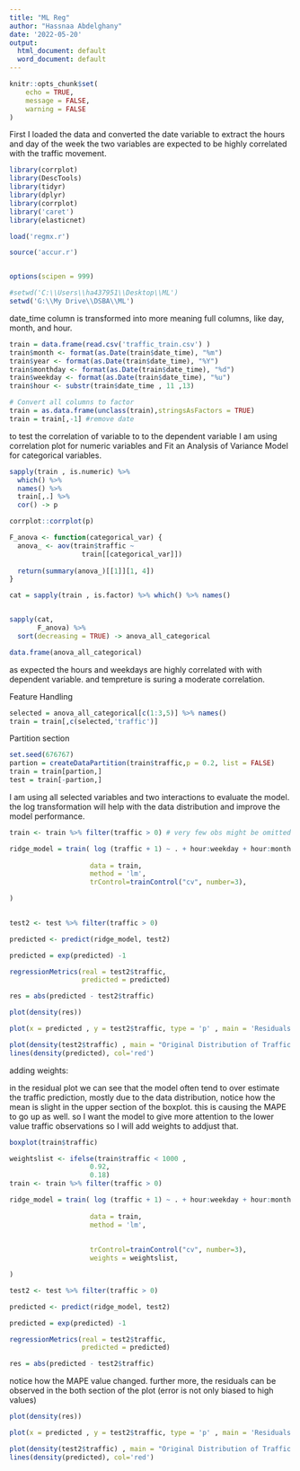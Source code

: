 ---
title: "ML Reg"
author: "Hassnaa Abdelghany"
date: '2022-05-20'
output:
  html_document: default
  word_document: default
---

```{r setup, include=FALSE}
knitr::opts_chunk$set(
	echo = TRUE,
	message = FALSE,
	warning = FALSE
)
```

First I loaded the data and converted the date variable to extract the hours and day of the week the two variables are expected to be highly correlated with the traffic movement. 
```{r}

library(corrplot)
library(DescTools)
library(tidyr)
library(dplyr)
library(corrplot)
library('caret')
library(elasticnet)

load('regmx.r')

source('accur.r')


options(scipen = 999)

#setwd('C:\\Users\\ha437951\\Desktop\\ML')
setwd('G:\\My Drive\\DSBA\\ML')
```
date_time column is transformed into more meaning full columns, like day, month, and hour.
```{r}

train = data.frame(read.csv('traffic_train.csv') )
train$month <- format(as.Date(train$date_time), "%m")
train$year <- format(as.Date(train$date_time), "%Y")
train$monthday <- format(as.Date(train$date_time), "%d")
train$weekday <- format(as.Date(train$date_time), "%u")
train$hour <- substr(train$date_time , 11 ,13)

# Convert all columns to factor
train = as.data.frame(unclass(train),stringsAsFactors = TRUE)
train = train[,-1] #remove date
```
to test the correlation of variable to to the dependent variable I am using correlation plot for numeric variables and Fit an Analysis of Variance Model for categorical variables.
```{r}

sapply(train , is.numeric) %>%
  which() %>% 
  names() %>%
  train[,.] %>%
  cor() -> p

corrplot::corrplot(p)

F_anova <- function(categorical_var) {
  anova_ <- aov(train$traffic ~ 
                  train[[categorical_var]]) 
  
  return(summary(anova_)[[1]][1, 4])
}

cat = sapply(train , is.factor) %>% which() %>% names()


sapply(cat,
       F_anova) %>% 
  sort(decreasing = TRUE) -> anova_all_categorical

data.frame(anova_all_categorical)

```
as expected the hours and weekdays are highly correlated with with dependent variable. and tempreture is suring a moderate correlation.

Feature Handling
```{r}
selected = anova_all_categorical[c(1:3,5)] %>% names()
train = train[,c(selected,'traffic')]

```

Partition section
```{r}
set.seed(676767)
partion = createDataPartition(train$traffic,p = 0.2, list = FALSE) 
train = train[partion,]
test = train[-partion,]

```
I am using all selected variables and two interactions to evaluate the model. the log transformation will help with the data distribution and improve the model performance.
```{r message=FALSE, warning=FALSE}

train <- train %>% filter(traffic > 0) # very few obs might be omitted

ridge_model = train( log (traffic + 1) ~ . + hour:weekday + hour:month   ,
                     
                    data = train,
                    method = 'lm',
                    trControl=trainControl("cv", number=3),

)

  
test2 <- test %>% filter(traffic > 0)

predicted <- predict(ridge_model, test2)

predicted = exp(predicted) -1

regressionMetrics(real = test2$traffic,
                  predicted = predicted)

res = abs(predicted - test2$traffic)

plot(density(res))

plot(x = predicted , y = test2$traffic, type = 'p' , main = 'Residuals', pch = 20 , col = alpha('blue', 0.4))

plot(density(test2$traffic) , main = "Original Distribution of Traffic (Black) vs Predicted")+
lines(density(predicted), col='red')

```
adding weights:

in the residual plot we can see that the model often tend to over estimate the traffic prediction, mostly due to the data distribution, notice how the mean is slight in the upper section of the boxplot. this is causing the MAPE to go up as well. so I want the model to give more attention to the lower value traffic observations so I will add weights to addjust that.

```{r}
boxplot(train$traffic)

```

```{r message=FALSE, warning=FALSE}

weightslist <- ifelse(train$traffic < 1000 ,
                    0.92,
                    0.18)
train <- train %>% filter(traffic > 0)

ridge_model = train( log (traffic + 1) ~ . + hour:weekday + hour:month   ,
                     
                    data = train,
                    method = 'lm', 
                    
                    
                    trControl=trainControl("cv", number=3),
                    weights = weightslist,

)

test2 <- test %>% filter(traffic > 0)

predicted <- predict(ridge_model, test2)

predicted = exp(predicted) -1

regressionMetrics(real = test2$traffic,
                  predicted = predicted)

res = abs(predicted - test2$traffic)

```
notice how the MAPE value changed. further more, the residuals can be observed in the both section of the plot (error is not only biased to high values)

```{r}


plot(density(res))

plot(x = predicted , y = test2$traffic, type = 'p' , main = 'Residuals', pch = 20 , col = alpha('blue', 0.4))

plot(density(test2$traffic) , main = "Original Distribution of Traffic (Black) vs Predicted")+
lines(density(predicted), col='red')

```
